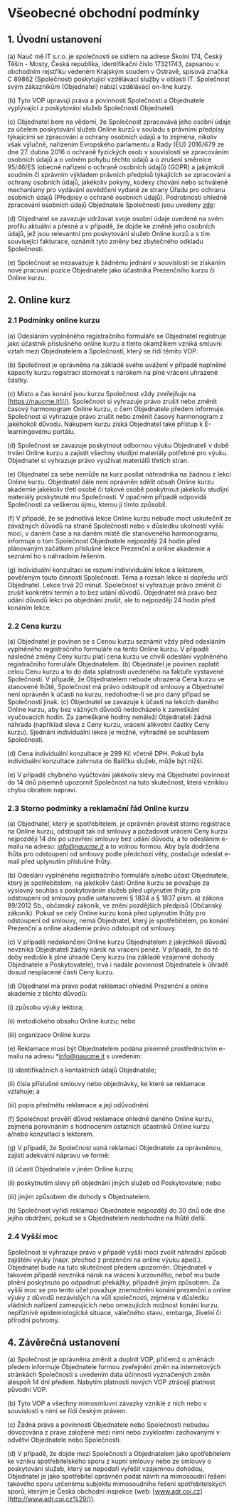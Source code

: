 
<Head
    desc='Chceš získat práci v IT a nevíš, jak začít? Právě proto jsme tu my! Na naší platformě poskytujeme kurzy, díky kterým získáš práci v IT dřív než řekneš Java.'
    url='https://naucme.it/'
    twImg='https://naucme.it/twitter.png'
    fbImg='https://naucme.it/og.png'
>
    <title>Nauč mě IT - Všeobecné obchodní podmínky</title>
</Head>

# Všeobecné obchodní podmínky

## 1. Úvodní ustanovení

(a) Nauč mě IT s.r.o. je společností se sídlem na adrese Školní 174, Český Těšín - Mosty, Česká republika, identifikační číslo 17321743, zapsanou v obchodním rejstříku vedeném Krajským soudem v Ostravě, spisová značka C 89862 (Společnost) poskytující vzdělávací služby v oblasti IT. Společnost svým zákazníkům (Objednatel) nabízí vzdělávací on-line kurzy.

(b) Tyto VOP upravují práva a povinnosti Společnosti a Objednatele vyplývající z poskytování služeb Společností Objednateli.

(c) Objednatel bere na vědomí, že Společnost zpracovává jeho osobní údaje za účelem poskytování služeb Online kurzů v souladu s právními předpisy týkajícími se zpracování a ochrany osobních údajů a to zejména, nikoliv však výlučně, nařízením Evropského parlamentu a Rady (EU) 2016/679 ze dne 27. dubna 2016 o ochraně fyzických osob v souvislosti se zpracováním osobních údajů a o volném pohybu těchto údajů a o zrušení směrnice 95/46/ES (obecné nařízení o ochraně osobních údajů) (GDPR) a jakýmkoli soudním či správním výkladem právních předpisů týkajících se zpracování a ochrany osobních údajů, jakékoliv pokyny, kodexy chování nebo schválené mechanismy pro vydávání osvědčení vydané ze strany Úřadu pro ochranu osobních údajů (Předpisy o ochraně osobních údajů). Podrobnosti ohledně zpracování osobních údajů Objednatele Společností jsou uvedeny [zde](/pp):

(d) Objednatel se zavazuje udržovat svoje osobní údaje uvedené na svém profilu aktuální a přesné a v případě, že dojde ke změně jeho osobních údajů, jež jsou relevantní pro poskytování služeb Online kurzů a s tím související fakturace, oznámit tyto změny bez zbytečného odkladu Společnosti.

(e) Společnost se nezavazuje k žádnému jednání v souvislosti se získáním nové pracovní pozice Objednatele jako účastníka Prezenčního kurzu či Online kurzu.

## **2. Online kurz**

### 2.1 Podmínky online kurzu

(a) Odesláním vyplněného registračního formuláře se Objednatel registruje jako účastník příslušného online kurzu a tímto okamžikem vzniká smluvní vztah mezi Objednatelem a Společností, který se řídí těmito VOP.

(b) Společnost je oprávněna na základě svého uvážení v případě naplněné kapacity kurzu registraci stornovat s nárokem na plné vrácení uhrazené částky.

(c) Místo a čas konání jsou kurzu Společnost vždy zveřejňuje na [https://naucme.it](/). Společnost si vyhrazuje právo zrušit nebo změnit časový harmonogram Online kurzu, o čem Objednatele předem informuje. Společnost si vyhrazuje právo zrušit nebo změnit časový harmonogram z jakéhokoli důvodu. Nákupem kurzu získá Objednatel také přístup k E-learningovému portálu.

(d) Společnost se zavazuje poskytnout odbornou výuku Objednateli v době trvání Online kurzu a zajistit všechny studijní materiály potřebné pro výuku. Objednatel si vyhrazuje právo využívat materiálů třetích stran.

(e) Objednatel za sebe nemůže na kurz posílat náhradníka na žádnou z lekcí Online kurzu. Objednatel dále není oprávněn sdělit obsah Online kurzu akademie jakékoliv třetí osobě či takové osobě poskytnout jakékoliv studijní materiály poskytnuté mu Společností. V opačném případě odpovídá Společnosti za veškerou újmu, kterou jí tímto způsobil.

(f) V případě, že se jednotlivá lekce Online kurzu nebude moct uskutečnit ze závažných důvodů na straně Společnosti nebo v důsledku okolností vyšší moci, v daném čase a na daném místě dle stanoveného harmonogramu, informuje o tom Společnost Objednatele nejpozději 24 hodin před plánovaným začátkem příslušné lekce Prezenční a online akademie a seznámí ho s náhradním řešením.

(g) Individuální konzultací se rozumí indivividuální lekce s lektorem, pověřeným touto činností Společností. Téma a rozsah lekce si dopředu určí Objednatel. Lekce trvá 20 minut. Společnost si vyhrazuje právo změnit či zrušit konkrétní termín a to bez udání důvodů. Objednatel má právo bez udání důvodů lekci po objednání zrušit, ale to nejpozději 24 hodin před konáním lekce.

### 2.2 Cena kurzu

(a) Objednatel je povinen se s Cenou kurzu seznámit vždy před odesláním vyplněného registračního formuláře na tento Online kurzu. V případě následné změny Ceny kurzu platí cena kurzu ve chvíli odeslání vyplněného registračního formuláře Objednatelem. (b) Objednatel je povinen zaplatit celou Cenu kurzu a to do data splatnosti uvedeného na faktuře vystavené Společností. V případě, že Objednatelem nebude uhrazena Cena kurzu ve stanovené lhůtě, Společnost má právo odstoupit od smlouvy a Objednatel není oprávněn k účasti na kurzu, nedohodne-li se pro daný případ se Společností jinak. (c) Objednatel se zavazuje k účasti na lekcích daného Online kurzu, aby bez vážných důvodů nedocházelo k zameškání vyučovacích hodin. Za zameškané hodiny nenáleží Objednateli žádná náhrada (například sleva z Ceny kurzu, vrácení alikvotní částky Ceny kurzu). Sjednání individuální lekce je možné, výhradně se souhlasem Společnosti.

(d) Cena individuální konzultace je 299 Kč včetně DPH. Pokud byla individuální konzultace zahrnuta do Balíčku služeb, může být nižší.

(e) V případě chybného vyúčtování jakékoliv slevy má Objednatel povinnost do 14 dnů písemně upozornit Společnost na tuto skutečnost, která vzniklou chybu obratem napraví.

### 2.3 Storno podmínky a reklamační řád Online kurzu

(a) Objednatel, který je spotřebitelem, je oprávněn provést storno registrace na Online kurzu, odstoupit tak od smlouvy a požadovat vrácení Ceny kurzu nejpozději 14 dní po uzavření smlouvy bez udání důvodu, a to odesláním e-mailu na adresu: *info@naucme.it* a to volnou formou. Aby byla dodržena lhůta pro odstoupení od smlouvy podle předchozí věty, postačuje odeslat e-mail před uplynutím příslušné lhůty.

(b) Odeslání vyplněného registračního formuláře a/nebo účast Objednatele, který je spotřebitelem, na jakékoliv části Online kurzu se považuje za výslovný souhlas s poskytováním služeb před uplynutím lhůty pro odstoupení od smlouvy podle ustanovení § 1834 a § 1837 písm. a) zákona 89/2012 Sb., občanský zákoník, ve znění pozdějších předpisů (Občanský zákoník). Pokud se celý Online kurzu koná před uplynutím lhůty pro odstoupení od smlouvy, nemá Objednatel, který je spotřebitelem, po konání Prezenční a online akademie právo odstoupit od smlouvy.

(c) V případě nedokončení Online kurzu Objednatelem z jakýchkoli důvodů nevzniká Objednateli žádný nárok na vracení peněz. V případě, že do té doby nedošlo k plné úhradě Ceny kurzu (na základě vzájemné dohody Objednatele a Poskytovatele), trvá i nadále povinnost Objednatele k úhradě dosud nesplacené části Ceny kurzu.

(d) Objednatel má právo podat reklamaci ohledně Prezenční a online akademie z těchto důvodů:

(i) způsobu výuky lektora;

(ii) metodického obsahu Online kurzu; nebo

(iii) organizace Online kurzu

(e) Reklamace musí být Objednatelem podána písemně prostřednictvím e-mailu na adresu \*info@naucme.it s uvedením:

(i) identifikačních a kontaktních údajů Objednatele;

(ii) čísla příslušné smlouvy nebo objednávky, ke které se reklamace vztahuje; a

(iii) popis předmětu reklamace a její odůvodnění.

(f) Společnost prověří důvod reklamace ohledně daného Online kurzu, zejména porovnáním s hodnocením ostatních účastníků Online kurzu a/nebo konzultací s lektorem.

(g) V případě, že Společnost uzná reklamaci Objednatele za oprávněnou, zajistí adekvátní nápravu ve formě:

(i) účasti Objednatele v jiném Online kurzu;

(ii) poskytnutím slevy při objednání jiných služeb od Poskytovatele; nebo

(iii) jiným způsobem dle dohody s Objednatelem.

(h) Společnost vyřídí reklamaci Objednatele nejpozději do 30 dnů ode dne jejího obdržení, pokud se s Objednatelem nedohodne na lhůtě delší.

### 2.4 Vyšší moc

Společnost si vyhrazuje právo v případě vyšší moci zvolit náhradní způsob zajištění výuky (napr. přechod z prezenční na online výuku apod.). Objednatel bude na tuto skutečnost předem upozorněn. Objednateli v takovém případě nevzniká nárok na vrácení kurzovného, neboť mu bude plnění poskytnuto po odpadnutí překážky, případně jiným způsobem. Za vyšší moc se pro tento účel považuje znemožnění konání prezenční a online výuky z důvodů nezávislých na vůli společnosti, zejména v důsledku vládních nařízení zamezujících nebo omezujících možnost konání kurzu, nepříznivé epidemiologické situace, válečného stavu, embarga, živelní či přírodní pohromy.

## 4. Závěrečná ustanovení

(a) Společnost je oprávněna změnit a doplnit VOP, přičemž o změnách předem informuje Objednatele formou zveřejnění změn na internetových stránkách Společnosti s uvedením data účinnosti vyznačených změn alespoň 14 dní předem. Nabytím platnosti nových VOP ztrácejí platnost původní VOP.

(b) Tyto VOP a všechny mimosmluvní závazky vzniklé z nich nebo v souvislosti s nimi se řídí českým právem.

(c) Žádná práva a povinnosti Objednatele nebo Společnosti nebudou dovozována z praxe založené mezi nimi nebo zvyklostmi zachovanými v odvětví Objednatele nebo Společnosti.

(d) V případě, že dojde mezi Společností a Objednatelem jako spotřebitelem ke vzniku spotřebitelského sporu z kupní smlouvy nebo ze smlouvy o poskytování služeb, který se nepodaří vyřešit vzájemnou dohodou, Objednatel je jako spotřebitel oprávněn podat návrh na mimosoudní řešení takového sporu určenému subjektu mimosoudního řešení spotřebitelských sporů, kterým je Česká obchodní inspekce (web: [www.adr.coi.cz](http://www.adr.coi.cz%29/)).

